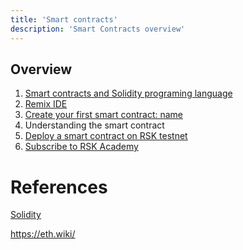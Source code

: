 ---
title: 'Smart contracts'
description: 'Smart Contracts overview'
---

## Overview

1. [Smart contracts and Solidity programing language](/courses/dev/02/introduction)
2. [Remix IDE](/courses/dev/02/remix)
3. [Create your first smart contract: name](/courses/dev/02/smart-contract-name)
4. Understanding the smart contract
5. [Deploy a smart contract on RSK testnet](/courses/dev/02/publish-on-rsk-testnet)
6. [Subscribe to RSK Academy](/courses/dev/02/subscribe-to-academy)

# References

[Solidity](https://docs.soliditylang.org/)

https://eth.wiki/
